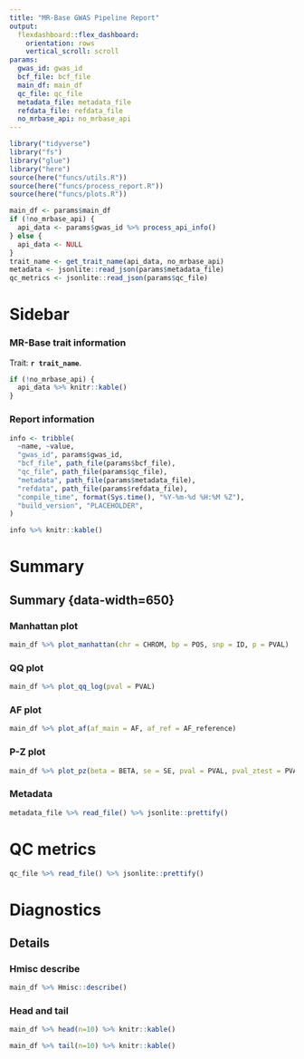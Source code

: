 ```yaml
---
title: "MR-Base GWAS Pipeline Report"
output:
  flexdashboard::flex_dashboard:
    orientation: rows
    vertical_scroll: scroll
params:
  gwas_id: gwas_id
  bcf_file: bcf_file
  main_df: main_df
  qc_file: qc_file
  metadata_file: metadata_file
  refdata_file: refdata_file
  no_mrbase_api: no_mrbase_api
---
```


```r
library("tidyverse")
library("fs")
library("glue")
library("here")
source(here("funcs/utils.R"))
source(here("funcs/process_report.R"))
source(here("funcs/plots.R"))
```

```r
main_df <- params$main_df
if (!no_mrbase_api) {
  api_data <- params$gwas_id %>% process_api_info()
} else {
  api_data <- NULL
}
trait_name <- get_trait_name(api_data, no_mrbase_api)
metadata <- jsonlite::read_json(params$metadata_file)
qc_metrics <- jsonlite::read_json(params$qc_file)
```

Sidebar {data-width=450 .sidebar}
=======================================================================

### MR-Base trait information

Trait: **`r trait_name`**.

```r
if (!no_mrbase_api) {
  api_data %>% knitr::kable()
}
```

### Report information

```r
info <- tribble(
  ~name, ~value,
  "gwas_id", params$gwas_id,
  "bcf_file", path_file(params$bcf_file),
  "qc_file", path_file(params$qc_file),
  "metadata", path_file(params$metadata_file),
  "refdata", path_file(params$refdata_file),
  "compile_time", format(Sys.time(), "%Y-%m-%d %H:%M %Z"),
  "build_version", "PLACEHOLDER",
)

info %>% knitr::kable()
```

Summary
=====

Summary {data-width=650} {.tabset .tabset-fade}
-----------------------------------------------------------------------

### Manhattan plot

```r
main_df %>% plot_manhattan(chr = CHROM, bp = POS, snp = ID, p = PVAL)
```

### QQ plot

```r
main_df %>% plot_qq_log(pval = PVAL)
```

### AF plot

```r
main_df %>% plot_af(af_main = AF, af_ref = AF_reference)
```

### P-Z plot

```r
main_df %>% plot_pz(beta = BETA, se = SE, pval = PVAL, pval_ztest = PVAL_ztest)
```

### Metadata

<span class=".flowing-content-shim">
```r
metadata_file %>% read_file() %>% jsonlite::prettify()
```
</span>

QC metrics
====

<span class=".flowing-content-shim">
```r
qc_file %>% read_file() %>% jsonlite::prettify()
```
</span>

Diagnostics
=====

Details {.tabset .tabset-fade}
-------------------------------------------------

### Hmisc describe

<span class=".flowing-content-shim">
```r
main_df %>% Hmisc::describe()
```
</span>

### Head and tail

```r
main_df %>% head(n=10) %>% knitr::kable()
```

```r
main_df %>% tail(n=10) %>% knitr::kable()
```
